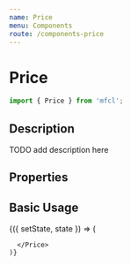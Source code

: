 ```yaml
---
name: Price
menu: Components
route: /components-price
---
```



# Price

```javascript
import { Price } from 'mfcl';
```

## Description
TODO add description here

## Properties

<Props of={Price} />

## Basic Usage

<Playground>
  <Component initialState={{}}>
    {({ setState, state }) => (
      <Price price={2400}>
      
      </Price>
    )}
  </Component>
</Playground>